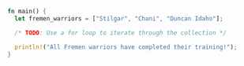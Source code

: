 ```rust
fn main() {
  let fremen_warriors = ["Stilgar", "Chani", "Duncan Idaho"];

  /* TODO: Use a for loop to iterate through the collection */

  println!("All Fremen warriors have completed their training!");
}

```